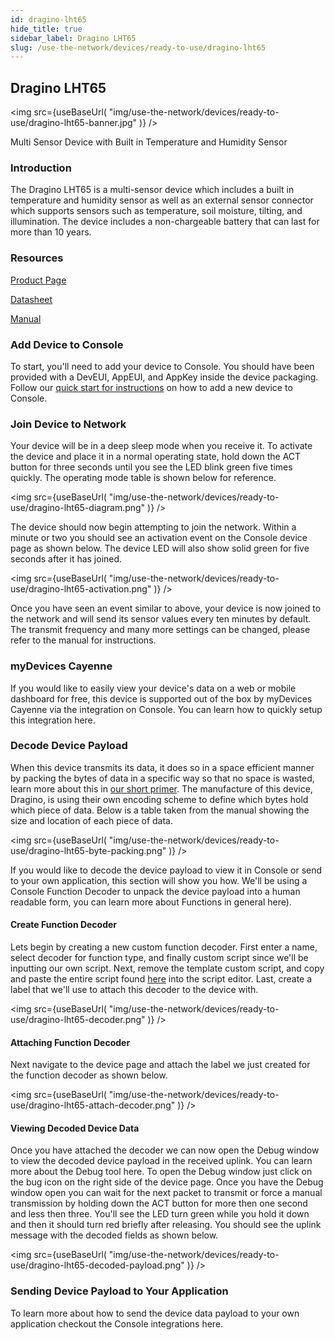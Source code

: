 ```yaml
---
id: dragino-lht65
hide_title: true
sidebar_label: Dragino LHT65
slug: /use-the-network/devices/ready-to-use/dragino-lht65
---
```



## Dragino LHT65

<img
  src={useBaseUrl(
    "img/use-the-network/devices/ready-to-use/dragino-lht65-banner.jpg"
  )}
/>

Multi Sensor Device with Built in Temperature and Humidity Sensor

### Introduction

The Dragino LHT65 is a multi-sensor device which includes a built in temperature
and humidity sensor as well as an external sensor connector which supports
sensors such as temperature, soil moisture, tilting, and illumination. The
device includes a non-chargeable battery that can last for more than 10 years.

### Resources

[Product Page](https://www.dragino.com/products/lora-lorawan-end-node/item/151-lht65.html)

[Datasheet](https://www.dragino.com/downloads/downloads/LHT65/Datasheet_LHT65_LoRaWAN_Temperature_Humidity_Sensor.pdf)

[Manual](https://www.dragino.com/downloads/downloads/LHT65/UserManual/LHT65_Temperature_Humidity_Sensor_UserManual_v1.8.0.pdf)

### Add Device to Console

To start, you'll need to add your device to Console. You should have been
provided with a DevEUI, AppEUI, and AppKey inside the device packaging. Follow
our [quick start for instructions](/use-the-network/console/adding-devices) on how to add a new device to Console.

### Join Device to Network

Your device will be in a deep sleep mode when you receive it. To activate the
device and place it in a normal operating state, hold down the ACT button for
three seconds until you see the LED blink green five times quickly. The
operating mode table is shown below for reference.

<img
  src={useBaseUrl(
    "img/use-the-network/devices/ready-to-use/dragino-lht65-diagram.png"
  )}
/>

The device should now begin attempting to join the network. Within a minute or
two you should see an activation event on the Console device page as shown
below. The device LED will also show solid green for five seconds after it has
joined.

<img
  src={useBaseUrl(
    "img/use-the-network/devices/ready-to-use/dragino-lht65-activation.png"
  )}
/>

Once you have seen an event similar to above, your device is now joined to the
network and will send its sensor values every ten minutes by default. The
transmit frequency and many more settings can be changed, please refer to the
manual for instructions.

### myDevices Cayenne

If you would like to easily view your device's data on a web or mobile dashboard
for free, this device is supported out of the box by myDevices Cayenne via the
integration on Console. You can learn how to quickly setup this integration
here.

### Decode Device Payload

When this device transmits its data, it does so in a space efficient manner by
packing the bytes of data in a specific way so that no space is wasted, learn
more about this in [our short primer](/use-the-network/console/functions).
The manufacture of this device, Dragino, is using their own encoding scheme to
define which bytes hold which piece of data. Below is a table taken from the
manual showing the size and location of each piece of data.

<img
  src={useBaseUrl(
    "img/use-the-network/devices/ready-to-use/dragino-lht65-byte-packing.png"
  )}
/>

If you would like to decode the device payload to view it in Console or send to
your own application, this section will show you how. We'll be using a Console
Function Decoder to unpack the device payload into a human readable form, you
can learn more about Functions in general here).

#### Create Function Decoder

Lets begin by creating a new custom function decoder. First enter a name, select
decoder for function type, and finally custom script since we'll be inputting
our own script. Next, remove the template custom script, and copy and paste the
entire script found
[here](https://www.dragino.com/downloads/downloads/LHT65/payload_decode/ttn_payload_decode_v1.7.txt) into
the script editor. Last, create a label that we'll use to attach this decoder to
the device with.

<img
  src={useBaseUrl(
    "img/use-the-network/devices/ready-to-use/dragino-lht65-decoder.png"
  )}
/>

#### Attaching Function Decoder

Next navigate to the device page and attach the label we just created for the
function decoder as shown below.

<img
  src={useBaseUrl(
    "img/use-the-network/devices/ready-to-use/dragino-lht65-attach-decoder.png"
  )}
/>

#### Viewing Decoded Device Data

Once you have attached the decoder we can now open the Debug window to view the
decoded device payload in the received uplink. You can learn more about the
Debug tool here. To open the Debug window just click on the bug icon on the
right side of the device page. Once you have the Debug window open you can wait
for the next packet to transmit or force a manual transmission by holding down
the ACT button for more then one second and less then three. You'll see the LED
turn green while you hold it down and then it should turn red briefly after
releasing. You should see the uplink message with the decoded fields as shown
below.

<img
  src={useBaseUrl(
    "img/use-the-network/devices/ready-to-use/dragino-lht65-decoded-payload.png"
  )}
/>

### Sending Device Payload to Your Application

To learn more about how to send the device data payload to your own application
checkout the Console integrations here.

